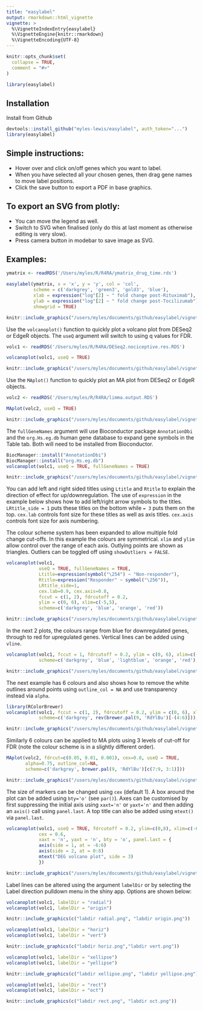 ```yaml
---
title: "easylabel"
output: rmarkdown::html_vignette
vignette: >
  %\VignetteIndexEntry{easylabel}
  %\VignetteEngine{knitr::rmarkdown}
  %\VignetteEncoding{UTF-8}
---
```


```r
knitr::opts_chunk$set(
  collapse = TRUE,
  comment = "#>"
)
```

```r
library(easylabel)
```

## Installation

Install from Github
```r
devtools::install_github("myles-lewis/easylabel", auth_token="...")
library(easylabel)
```

## Simple instructions:
* Hover over and click on/off genes which you want to label.
* When you have selected all your chosen genes, then drag gene names to move
  label positions.
* Click the save button to export a PDF in base graphics.

## To export an SVG from plotly: 
* You can move the legend as well.
* Switch to SVG when finalised (only do this at last moment as otherwise
  editing is very slow).
* Press camera button in modebar to save image as SVG.

## Examples:

```r
ymatrix <- readRDS('/Users/myles/R/R4RA/ymatrix_drug_time.rds')
```
```r
easylabel(ymatrix, x = 'x', y = 'y', col = 'col',
          scheme = c('darkgrey', 'green3', 'gold3', 'blue'),
          xlab = expression("log"[2] ~ " fold change post-Rituximab"),
          ylab = expression("log"[2] ~ " fold change post-Tocilizumab"),
          showgrid = TRUE)
```

```r
knitr::include_graphics("/users/myles/documents/github/easylabel/vignettes/plot1.png")
```

Use the `volcanoplot()` function to quickly plot a volcano plot from DESeq2 or
EdgeR objects. The `useQ` argument will switch to using q values for FDR.
```r
volc1 <- readRDS('/Users/myles/R/R4RA/DESeq2.nociceptive.res.RDS')
```
```r
volcanoplot(volc1, useQ = TRUE)
```

```r
knitr::include_graphics("/users/myles/documents/github/easylabel/vignettes/plot2.png")
```

Use the `MAplot()` function to quickly plot an MA plot from DESeq2 or EdgeR
objects.
```r
volc2 <- readRDS('/Users/myles/R/R4RA/limma.output.RDS')
```
```r
MAplot(volc2, useQ = TRUE)
```

```r
knitr::include_graphics("/users/myles/documents/github/easylabel/vignettes/MAplot1.png")
```

The `fullGeneNames` argument will use Bioconductor package `AnnotationDbi` and
the `org.Hs.eg.db` human gene database to expand gene symbols in the Table tab.
Both will need to be installed from Bioconductor.

```r
BiocManager::install("AnnotationDbi")
BiocManager::install("org.Hs.eg.db")
volcanoplot(volc1, useQ = TRUE, fullGeneNames = TRUE)
```

```r
knitr::include_graphics("/users/myles/documents/github/easylabel/vignettes/table1.png")
```

You can add left and right sided titles using `Ltitle` and `Rtitle` to explain
the direction of effect for up/downregulation. The use of `expression` in the
example below shows how to add left/right arrow symbols to the titles.
`LRtitle_side = 1` puts these titles on the bottom while `= 3` puts them on the
top. `cex.lab` controls font size for these titles as well as axis titles.
`cex.axis` controls font size for axis numbering.

The colour scheme system has been expanded to allow multiple fold change
cut-offs. In this example the colours are symmetrical. `xlim` and `ylim` allow
control over the range of each axis. Outlying points are shown as triangles.
Outliers can be toggled off using `showOutliers = FALSE`.

```r
volcanoplot(volc1,
            useQ = TRUE, fullGeneNames = TRUE,
            Ltitle=expression(symbol("\254") ~ "Non-responder"),
            Rtitle=expression("Responder" ~ symbol("\256")),
            LRtitle_side=1,
            cex.lab=0.9, cex.axis=0.8,
            fccut = c(1, 2), fdrcutoff = 0.2,
            ylim = c(0, 6), xlim=c(-5,5),
            scheme=c('darkgrey', 'blue', 'orange', 'red'))
```

```r
knitr::include_graphics("/users/myles/documents/github/easylabel/vignettes/plot3.png")
```

In the next 2 plots, the colours range from blue for downregulated genes,
through to red for upregulated genes. Vertical lines can be added using `vline`.
```r
volcanoplot(volc1, fccut = 1, fdrcutoff = 0.2, ylim = c(0, 6), xlim=c(-5,5),
            scheme=c('darkgrey', 'blue', 'lightblue', 'orange', 'red'), vline=c(-1,1))
```

```r
knitr::include_graphics("/users/myles/documents/github/easylabel/vignettes/plot4.png")
```

The next example has 6 colours and also shows how to remove the white outlines
around points using `outline_col = NA` and use transparency instead via `alpha`.
```r
library(RColorBrewer)
volcanoplot(volc1, fccut = c(1, 2), fdrcutoff = 0.2, ylim = c(0, 6), xlim=c(-5,5),
            scheme=c('darkgrey', rev(brewer.pal(9, 'RdYlBu')[-(4:6)])), alpha=0.75, outline_col=NA)
```

```r
knitr::include_graphics("/users/myles/documents/github/easylabel/vignettes/plot5.png")
```

Similarly 6 colours can be applied to MA plots using 3 levels of cut-off for FDR
(note the colour scheme is in a slightly different order).

```r
MAplot(volc2, fdrcut=c(0.05, 0.01, 0.001), cex=0.8, useQ = TRUE,
       alpha=0.75, outline_col=NA,
       scheme=c('darkgrey', brewer.pal(9, 'RdYlBu')[c(7:9, 3:1)]))
```

```r
knitr::include_graphics("/users/myles/documents/github/easylabel/vignettes/MAplot2.png")
```

The size of markers can be changed using `cex` (default 1).
A box around the plot can be added using `bty='o'` (see `par()`).
Axes can be customised by first suppressing the initial axis using `xaxt='n'` or
`yaxt='n'` and then adding an `axis()` call using `panel.last`.
A top title can also be added using `mtext()` via `panel.last`. 
```r
volcanoplot(volc1, useQ = TRUE, fdrcutoff = 0.2, ylim=c(0,8), xlim=c(-6,6),
            cex = 0.6,
            xaxt = 'n', yaxt = 'n', bty = 'o', panel.last = {
            axis(side = 1, at = -6:6)
            axis(side = 2, at = 0:8)
            mtext("DEG volcano plot", side = 3)
            })
```

```r
knitr::include_graphics("/users/myles/documents/github/easylabel/vignettes/plot6.png")
```

Label lines can be altered using the argument `labelDir` or by selecting the
Label direction pulldown menu in the shiny app. Options are shown below:

```r
volcanoplot(volc1, labelDir = "radial")
volcanoplot(volc1, labelDir = "origin")
```

```r
knitr::include_graphics(c("labdir radial.png", "labdir origin.png"))
```

```r
volcanoplot(volc1, labelDir = "horiz")
volcanoplot(volc1, labelDir = "vert")
```

```r
knitr::include_graphics(c("labdir horiz.png","labdir vert.png"))
```

```r
volcanoplot(volc1, labelDir = "xellipse")
volcanoplot(volc1, labelDir = "yellipse")
```

```r
knitr::include_graphics(c("labdir xellipse.png", "labdir yellipse.png"))
```

```r
volcanoplot(volc1, labelDir = "rect")
volcanoplot(volc1, labelDir = "oct")
```

```r
knitr::include_graphics(c("labdir rect.png", "labdir oct.png"))
```
